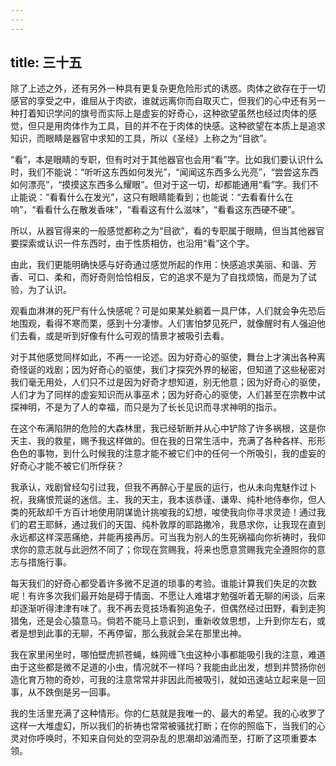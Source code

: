 ```yaml
---
---
---
```

title: 三十五
---

除了上述之外，还有另外一种具有更复杂更危险形式的诱惑。肉体之欲存在于一切感官的享受之中，谁屈从于肉欲，谁就远离你而自取灭亡，但我们的心中还有另一种打着知识学问的旗号而实际上是虚妄的好奇心，这种欲望虽然也经过肉体的感觉，但只是用肉体作为工具，目的并不在于肉体的快感。这种欲望在本质上是追求知识，而眼睛是器官中求知的工具，所以《圣经》上称之为“目欲”。

“看”，本是眼睛的专职，但有时对于其他器官也会用“看”字。比如我们要认识什么时，我们不能说：“听听这东西如何发光”，“闻闻这东西多么光亮”，“尝尝这东西如何漂亮”，“摸摸这东西多么耀眼”。但对于这一切，却都能通用“看”字。我们不止能说：“看看什么在发光”，这只有眼睛能看到；也能说：“去看看什么在响”，“看看什么在散发香味”，“看看这有什么滋味”，“看看这东西硬不硬”。

所以，从器官得来的一般感觉都称之为“目欲”，看的专职属于眼睛，但当其他器官要探索或认识一件东西时，由于性质相仿，也沿用“看”这个字。

由此，我们更能明确快感与好奇通过感觉所起的作用：快感追求美丽、和谐、芳香、可口、柔和，而好奇则恰恰相反，它的追求不是为了自找烦恼，而是为了试验，为了认识。

观看血淋淋的死尸有什么快感呢？可是如果某处躺着一具尸体，人们就会争先恐后地围观，看得不寒而栗，感到十分凄惨。人们害怕梦见死尸，就像醒时有人强迫他们去看，或是听到好像有什么可观的情景才被吸引去看。

对于其他感觉同样如此，不再一一论述。因为好奇心的驱使，舞台上才演出各种离奇怪诞的戏剧；因为好奇心的驱使，我们才探究外界的秘密，但知道了这些秘密对我们毫无用处，人们只不过是因为好奇才想知道，别无他意；因为好奇心的驱使，人们才为了同样的虚妄知识而从事巫术；因为好奇心的驱使，人们甚至在宗教中试探神明，不是为了人的幸福，而只是为了长长见识而寻求神明的指示。

在这个布满陷阱的危险的大森林里，我已经斩断并从心中铲除了许多祸根，这是你天主、我的救星，赐予我这样做的。但在我的日常生活中，充满了各种各样、形形色色的事物，到什么时候我的注意才能不被它们中的任何一个所吸引，我的虚妄的好奇心才能不被它们所俘获？

我承认，戏剧曾经勾引过我，但我不再醉心于星辰的运行，也从未向鬼魅作过卜祝，我痛恨荒诞的迷信。主、我的天主，我本该恭谨、谦卑、纯朴地侍奉你，但人类的死敌却千方百计地使用阴谋诡计挑唆我的幻想，唆使我向你寻求灵迹！通过我们的君王耶稣，通过我们的天国、纯朴敦厚的耶路撒冷，我恳求你，让我现在直到永远都这样深恶痛绝，并能再接再厉。可当我为别人的生死祸福向你祈祷时，我仰求你的意志就与此迥然不同了；你现在赏赐我，将来也愿意赏赐我完全遵照你的意志与措施行事。

每天我们的好奇心都受着许多微不足道的琐事的考验。谁能计算我们失足的次数呢！有许多次我们最开始是碍于情面、不愿让人难堪才勉强听着无聊的闲谈，后来却逐渐听得津津有味了。我不再去竞技场看狗追兔子，但偶然经过田野，看到走狗猎兔，还是会心猿意马。倘若不能马上意识到，重新收敛思想，上升到你左右，或者是想到此事的无聊，不再停留，那么我就会呆在那里出神。

我在家里闲坐时，哪怕壁虎抓苍蝇，蛛网缠飞虫这种小事都能吸引我的注意，难道由于这些都是微不足道的小虫，情况就不一样吗？我能由此出发，想到并赞扬你创造化育万物的奇妙，可我的注意常常并非因此而被吸引，就如迅速站立起来是一回事，从不跌倒是另一回事。

我的生活里充满了这种情形。你的仁慈就是我唯一的、最大的希望。我的心收罗了这样一大堆虚幻，所以我们的祈祷也常常被骚扰打断；在你的照临下，当我们的心灵对你呼唤时，不知来自何处的空洞杂乱的思潮却汹涌而至，打断了这项重要本领。